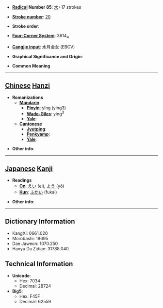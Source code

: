 * '''[[Wiktionary:Chinese radical index| Radical]] Number 85''': [[Wiktionary:Chinese radical index 水|水]]+17 strokes

* '''[[Wiktionary:Chinese total strokes index|Stroke number]]''': [[Wiktionary:Chinese total strokes index 20|20]]

* '''Stroke order''': 

* '''[[Wiktionary:Chinese four corner index|Four-Corner System]]''': 3614<sub>4</sub>

* '''[[Wiktionary:Chinese Cangjie index|Cangjie input]]''': 水月金女 (EBCV)

* '''Graphical Significance and Origin''': 

* '''Common Meaning'''

----

== [[Chinese]] [[Hanzi]] ==

* '''Romanizations'''
** '''[[Mandarin]]'''
*** '''[[Pinyin]]''': yǐng (ying3)
*** '''[[Wade-Giles]]''': ying<sup>3</sup>
*** '''[[Yale]]''': 
** '''[[Cantonese]]'''
*** '''[[Jyutping]]''':
*** '''[[Penkyamp]]''': 
*** '''[[Yale]]''': 

* '''Other info''': 

----

== [[Japanese]] [[Kanji]] ==

* '''Readings'''
** '''[[On]]''': [[えい]] (ei), [[よう]] (yō)
** '''[[Kun]]''': [[ふかい]] (fukai)

* '''Other info''':  

----

== Dictionary Information ==

* KangXi: 0661.020
* Morobashi: 18695
* Dae Jaweon: 1070.250
* Hanyu Da Zidian: 31788.040

== Technical Information ==

* '''Unicode''':
** Hex: 7034
** Decimal: 28724
* '''Big5''':
** Hex: F45F
** Decimal: 62559